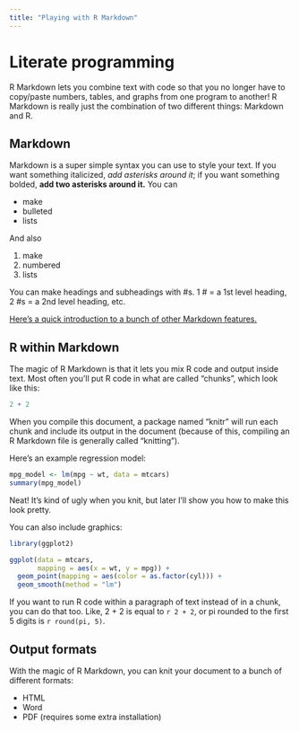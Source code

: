 ```yaml
---
title: "Playing with R Markdown"
---
```


# Literate programming

R Markdown lets you combine text with code so that you no longer have to copy/paste numbers, tables, and graphs from one program to another! R Markdown is really just the combination of two different things: Markdown and R.

## Markdown

Markdown is a super simple syntax you can use to style your text. If you want something italicized, *add asterisks around it*; if you want something bolded, **add two asterisks around it.** You can

- make
- bulleted
- lists

And also

1. make
2. numbered
3. lists

You can make headings and subheadings with #s. 1 # = a 1st level heading, 2 #s = a 2nd level heading, etc. 

[Here's a quick introduction to a bunch of other Markdown features.](https://guides.github.com/features/mastering-markdown/)


## R within Markdown

The magic of R Markdown is that it lets you mix R code and output inside text. Most often you'll put R code in what are called "chunks", which look like this:

```r
2 + 2
```

When you compile this document, a package named "knitr" will run each chunk and include its output in the document (because of this, compiling an R Markdown file is generally called "knitting").

Here's an example regression model:

```r
mpg_model <- lm(mpg ~ wt, data = mtcars)
summary(mpg_model)
```

Neat! It's kind of ugly when you knit, but later I'll show you how to make this look pretty.

You can also include graphics:

```r
library(ggplot2)

ggplot(data = mtcars, 
       mapping = aes(x = wt, y = mpg)) +
  geom_point(mapping = aes(color = as.factor(cyl))) +
  geom_smooth(method = "lm")
```

If you want to run R code within a paragraph of text instead of in a chunk, you can do that too. Like, 2 + 2 is equal to `r 2 + 2`, or pi rounded to the first 5 digits is `r round(pi, 5)`.

## Output formats

With the magic of R Markdown, you can knit your document to a bunch of different formats:

- HTML
- Word
- PDF (requires some extra installation)
